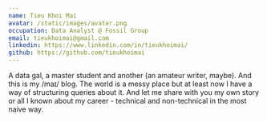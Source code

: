 ```yaml
---
name: Tieu Khoi Mai
avatar: /static/images/avatar.png
occupation: Data Analyst @ Fossil Group
email: tieukhoimai@gmail.com
linkedin: https://www.linkedin.com/in/tieukhoimai/
github: https://github.com/tieukhoimai
---
```


A data gal, a master student and another (an amateur writer, maybe). And this is my /maɪ/ blog. The world is a messy place but at least now I have a way of structuring queries about it. And let me share with you my own story or all I known about my career - technical and non-technical in the most naive way.